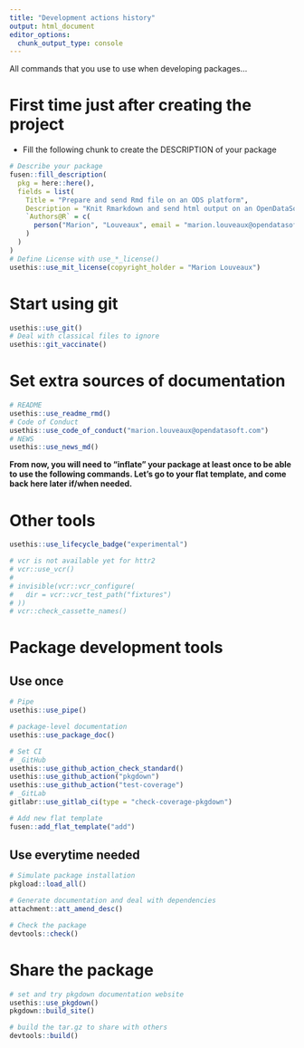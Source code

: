```yaml
---
title: "Development actions history"
output: html_document
editor_options: 
  chunk_output_type: console
---
```


All commands that you use to use when developing packages...

# First time just after creating the project

- Fill the following chunk to create the DESCRIPTION of your package

```r
# Describe your package
fusen::fill_description(
  pkg = here::here(),
  fields = list(
    Title = "Prepare and send Rmd file on an ODS platform",
    Description = "Knit Rmarkdown and send html output on an OpenDataSoft platform. Request credentials to access the platform.",
    `Authors@R` = c(
      person("Marion", "Louveaux", email = "marion.louveaux@opendatasoft.com", role = c("aut", "cre"), comment = c(ORCID = "0000-0002-1794-3748"))
    )
  )
)
# Define License with use_*_license()
usethis::use_mit_license(copyright_holder = "Marion Louveaux")
```

# Start using git

```r
usethis::use_git()
# Deal with classical files to ignore
usethis::git_vaccinate()
```

# Set extra sources of documentation

```r
# README
usethis::use_readme_rmd()
# Code of Conduct
usethis::use_code_of_conduct("marion.louveaux@opendatasoft.com")
# NEWS
usethis::use_news_md()
```

**From now, you will need to "inflate" your package at least once to be able to use the following commands. Let's go to your flat template, and come back here later if/when needed.**

# Other tools

```r
usethis::use_lifecycle_badge("experimental")

# vcr is not available yet for httr2
# vcr::use_vcr()
# 
# invisible(vcr::vcr_configure(
#   dir = vcr::vcr_test_path("fixtures")
# ))
# vcr::check_cassette_names()
```




# Package development tools
## Use once

```r
# Pipe
usethis::use_pipe()

# package-level documentation
usethis::use_package_doc()

# Set CI
# _GitHub
usethis::use_github_action_check_standard()
usethis::use_github_action("pkgdown")
usethis::use_github_action("test-coverage")
# _GitLab
gitlabr::use_gitlab_ci(type = "check-coverage-pkgdown")

# Add new flat template
fusen::add_flat_template("add")
```

## Use everytime needed

```r
# Simulate package installation
pkgload::load_all()

# Generate documentation and deal with dependencies
attachment::att_amend_desc()

# Check the package
devtools::check()
```

# Share the package

```r
# set and try pkgdown documentation website
usethis::use_pkgdown()
pkgdown::build_site()

# build the tar.gz to share with others
devtools::build()
```

